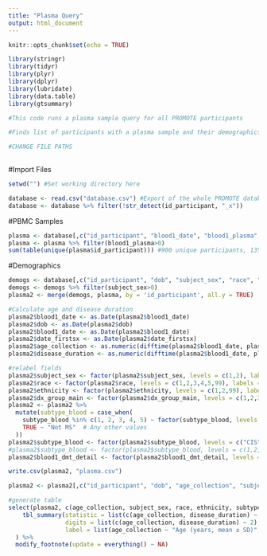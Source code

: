 ```yaml
---
title: "Plasma Query"
output: html_document
---
```


```r
knitr::opts_chunk$set(echo = TRUE)
```
```r
library(stringr)
library(tidyr)
library(plyr)
library(dplyr)
library(lubridate)
library(data.table)
library(gtsummary)

#This code runs a plasma sample query for all PROMOTE participants

#Finds list of participants with a plasma sample and their demographics

#CHANGE FILE PATHS
  
```

#Import Files
```r
setwd("") #Set working directory here

database <- read.csv("database.csv") #Export of the whole PROMOTE database project
database <- database %>% filter(!str_detect(id_participant, "_x"))


```

#PBMC Samples
```r
plasma <- database[,c("id_participant", "blood1_date", "blood1_plasma", "subtype_blood", "blood1_dmt_detail")]
plasma <- plasma %>% filter(blood1_plasma>0)
sum(table(unique(plasma$id_participant))) #900 unique participants, 1354 samples

```

#Demographics
```r
demogs <- database[,c("id_participant", "dob", "subject_sex", "race", "ethnicity", "dx_group_main", "date_firstsx", "date_msdx")]
demogs <- demogs %>% filter(subject_sex>0)
plasma2 <- merge(demogs, plasma, by = 'id_participant', all.y = TRUE)

#Calculate age and disease duration
plasma2$blood1_date <- as.Date(plasma2$blood1_date)
plasma2$dob <- as.Date(plasma2$dob)
plasma2$blood1_date <- as.Date(plasma2$blood1_date)
plasma2$date_firstsx <- as.Date(plasma2$date_firstsx)
plasma2$age_collection <- as.numeric(difftime(plasma2$blood1_date, plasma2$dob, units="weeks")/52.25)
plasma2$disease_duration <- as.numeric(difftime(plasma2$blood1_date, plasma2$date_firstsx, units="weeks")/52.25)

#relabel fields
plasma2$subject_sex <- factor(plasma2$subject_sex, levels = c(1,2), labels = c("Male", "Female"))
plasma2$race <- factor(plasma2$race, levels = c(1,2,3,4,5,99), labels = c("Black", "American Indian or Alaska Native", "Asian", "Caucasian", "Multi-racial", "Not Sure"))
plasma2$ethnicity <- factor(plasma2$ethnicity, levels = c(1,2,99), labels = c("Hispanic or Latino", "Non-Hispanic or Latino", "Not Sure"))
plasma2$dx_group_main <- factor(plasma2$dx_group_main, levels = c(1,2,3,4,5,6), labels = c("Healthy Control", "MS", "MOGAD", "Myelitis", "NMOSD", "Unknown"))
plasma2 <- plasma2 %>%
  mutate(subtype_blood = case_when(
    subtype_blood %in% c(1, 2, 3, 4, 5) ~ factor(subtype_blood, levels = c(1, 2, 3, 4, 5), labels = c("CIS", "RIS", "RRMS", "SPMS", "PPMS")),
    TRUE ~ "Not MS"  # Any other values
  ))
plasma2$subtype_blood <- factor(plasma2$subtype_blood, levels = c("CIS", "RIS", "RRMS", "SPMS", "PPMS", "Not MS"))
#plasma2$subtype_blood <- factor(plasma2$subtype_blood, levels = c(1,2,3,4,5), labels = c("CIS", "RIS", "RRMS", "SPMS", "PPMS"))
plasma2$blood1_dmt_detail <- factor(plasma2$blood1_dmt_detail, levels = c(1,2,3,4,5,6,7,8,9,10,11,12,13,14,15,16,17,18,19,20,21,22,23,24,25,26,99), labels = c("Aubagio", "Avonex", "Betaseron", "Copaxone", "Extavia", "Gilenya", "Novantrone", "Rebif", "Tecfidera", "Tysabri", "Other", "Lemtrada",  "Ocrevus", "Plegridy", "Zinbryta", "Rituxan", "Mavenclad", "Mayzent", "Vumerity", "Zeposia", "Kesimpta", "Soliris", "Uplizna", "Enspryng", "Ponvory", "Bafiertam", "None"))

write.csv(plasma2, "plasma.csv")

plasma2 <- plasma2[,c("id_participant", "dob", "age_collection", "subject_sex", "race", "ethnicity", "dx_group_main", "blood1_date", "subtype_blood", "disease_duration", "blood1_dmt_detail")]

#generate table
select(plasma2, c(age_collection, subject_sex, race, ethnicity, subtype_blood, disease_duration, blood1_dmt_detail)) %>%
    tbl_summary(statistic = list(c(age_collection, disease_duration) ~ "{mean} ({sd})"),
                digits = list(c(age_collection, disease_duration) ~ 2),
                label = list(age_collection ~ "Age (years, mean ± SD)", disease_duration ~ "Disease Duration (years, mean ± SD)", subject_sex ~ "Sex (n, % of cohort)", race ~ "Race (n, % of cohort)", ethnicity ~ "Ethnicity (n, % of cohort)", subtype_blood ~ "Disease Subtype (n, % of cohort)", blood1_dmt_detail ~ "DMT (n, % of cohort)")
  ) %>%
  modify_footnote(update = everything() ~ NA)


```


